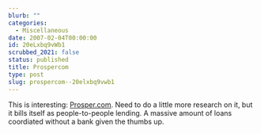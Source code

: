 ```yaml
---
blurb: ""
categories:
  - Miscellaneous
date: 2007-02-04T00:00:00
id: 20eLxbq9vWb1
scrubbed_2021: false
status: published
title: Prospercom
type: post
slug: prospercom--20elxbq9vwb1
---
```


This is interesting: [Prosper.com](http://www.prosper.com/). Need
to do a little more research on it, but it bills itself as
people-to-people lending. A massive amount of loans coordiated
without a bank given the thumbs up.